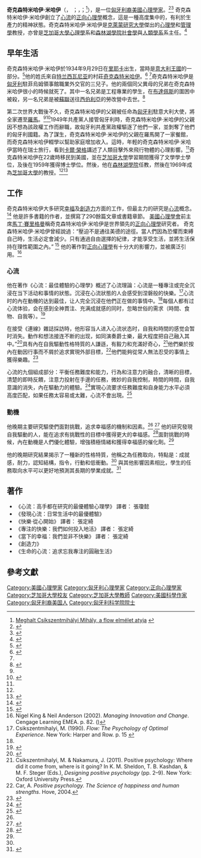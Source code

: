 {{Expand English|time=2021-03-03T10:06:36+00:00}}
{{eastern name order|匈牙利語}}
{{Infobox scientist
| native_name = Mihaly Csikszentmihalyi
| native_name_lang = en
| image = Mihaly Csikszentmihalyi.jpg
| alt = 奇克森特米哈伊
| caption = 2010年的奇克森特米哈伊
| other_names = 
| known_for = [[心盛|心盛]]<br/>[[正向心理學|正向心理學]]<br/>
| birth_date = {{birth date|1934|9|29}}
| birth_place = {{flag|Kingdom of Italy}}[[里耶卡|阜姆]]
| death_date = {{death date and age|2021|10|20|1934|9|29}}
| death_place = {{USA}}[[克莱尔蒙特_(加利福尼亚州)|克莱尔蒙特]]
| 母校 = [[芝加哥大學|芝加哥大學]]
| 著名學生 = [[Keith_Sawyer|Keith Sawyer]]<br/>[[Reed_W._Larson|Reed W. Larson]]<br/>[[Jeanne_Nakamura|Jeanne Nakamura]]<br/>[[Kiyoshi_Asakawa|Kiyoshi Asakawa]]<br/>[[Rustin_Wolfe|Rustin Wolfe]]
}}
'''奇克森特米哈伊·米哈伊'''（{{lang-hu|Csíkszentmihályi Mihály}}， {{IPA-hu|ˈt͡ʃiːksɛntmihaːji ˈmihaːj|pron|Mihály Csíkszentmihályi.ogg}}；{{lang-en|Mihaly Csikszentmihalyi}}，{{IPAc-en|ˈ|m|iː|h|aɪ|_|ˈ|tʃ|iː|k|s|ɛ|n|t|m|iː|ˌ|h|ɑː|j|iː}}；{{bd|1934年|9月29日|2021年|10月20日|catIdx=Csíkszentmihályi}}<ref>[https://forbes.hu/uzlet/meghalt-csikszentmihalyi-mihaly-a-flow-elmelet-atyja/ Meghalt Csíkszentmihályi Mihály, a flow elmélet atyja] {{Wayback|url=https://forbes.hu/uzlet/meghalt-csikszentmihalyi-mihaly-a-flow-elmelet-atyja/ |date=20211021062419 }} {{in lang|hu}}</ref>），是一位[[匈牙利裔|匈牙利裔]][[美國|美國]][[心理學家|心理學家]]。<ref>{{cite news|last1=O'Keefe|first1=Paul A.|title=Liking Work Really Matters|url=https://www.nytimes.com/2014/09/07/opinion/sunday/go-with-the-flow.html?_r=0|newspaper=The New York Times|date=2014-09-04|access-date=2015-10-30|archive-date=2021-04-16|archive-url=https://web.archive.org/web/20210416004720/https://www.nytimes.com/2014/09/07/opinion/sunday/go-with-the-flow.html?_r=0|dead-url=no}}</ref><ref>{{cite book|last1=Csikszentmihalyi|first1=Mihaly|title=Flow: the psychology of optimal experience|url=https://archive.org/details/flowpsychologyof00csik|url-access=registration|date=1990|publisher=Harper & Row|location=New York|isbn=9780060162535|edition=1st}}</ref> 奇克森特米哈伊·米哈伊創立了[[心流|心流]]的[[正向心理學|正向心理學]]概念，這是一種高度集中的，有利於生產力的精神狀態。奇克森特米哈伊·米哈伊是[[克萊蒙研究大學|克萊蒙研究大學]]傑出的[[心理學|心理學]]和[[管理學|管理學]]教授，亦曾是[[芝加哥大學|芝加哥大學]][[心理學|心理學]]系和[[森林湖學院|森林湖學院]][[社會學|社會學]]與[[人類學系|人類學系]]系主任。<ref>{{Cite web|url=https://www.cgu.edu/people/mihaly-csikszentmihalyi/|title=Mihaly Csikszentmihalyi|publisher=Claremont Graduate University|access-date=2017-03-02|archive-date=2021-04-15|archive-url=https://web.archive.org/web/20210415204250/https://www.cgu.edu/people/mihaly-csikszentmihalyi/|dead-url=no}}</ref>

==早年生活==
奇克森特米哈伊·米哈伊於1934年9月29日在[[里耶卡|里耶卡]]出生，當時是[[意大利王國_(1861年－1946年)|意大利王國]]的一部分。<ref name=":0">{{Cite news|url=https://www.lionsroar.com/the-man-who-found-the-flow/|title=The Man Who Found the Flow|last=Cooper|first=Andrew|date=1998-09-01|work=Lion's Roar|access-date=2018-05-06|language=en-US|archive-date=2021-04-15|archive-url=https://web.archive.org/web/20210415195014/https://www.lionsroar.com/the-man-who-found-the-flow/|dead-url=no}}</ref>他的姓氏來自[[特兰西瓦尼亚|特兰西瓦尼亚]]的村莊[[米赫伊萊尼鄉_(哈爾吉塔縣)|奇克森特米哈伊]]。<ref>{{Cite book|url = https://books.google.com/books?id=TL4_BAAAQBAJ&lpg=PA129&pg=PA129|title = Applications of Flow in Human Development and Education: The Collected Works of Mihaly Csikszentmihalyi|isbn = 9789401790949|last1 = Csikszentmihalyi|first1 = Mihaly|date = 2014-08-08|access-date = 2021-03-02|archive-date = 2021-04-15|archive-url = https://web.archive.org/web/20210415195044/https://books.google.com/books?id=TL4_BAAAQBAJ&lpg=PA129&pg=PA129|dead-url = no}}</ref> <ref name=":0" />奇克森特米哈伊是[[匈牙利|匈牙利]]駐菲烏姆領事館職業外交官的三兒子。他的兩個同父異母的兄弟在奇克森特米哈伊很小的時候就死了。其中一名兄弟是工程專業的學生，在[[布達佩斯|布達佩斯]]的圍困中被殺，另一名兄弟是被[[蘇聯|蘇聯]]送往[[西伯利亞|西伯利亞]]的勞改營中去世。<ref name=":1">{{Cite journal|last=Kawamura|first=Kristine Marin|date=2014|title=Kristine Marin Kawamura, PhD interviews Mihaly Csikszentmihalyi, PhD|journal=Cross Cultural Management|publisher=Emerald Group Publishing Limited|volume=21|issue=4|doi=10.1108/CCM-08-2014-0094}}</ref> 

第二次世界大戰後不久，奇克森特米哈伊的父親被任命為[[匈牙利|匈牙利]]駐意大利大使，將全家遷至[[羅馬|羅馬]]。<ref name=":1" /><ref name=":2">{{Cite web|url=http://tsl.news/articles/2015/2/6/news/5935-q-and-a-cgu-professor-mihaly-csikszentmihalyi-receives-hungarian-national-award|title=Q&A: CGU Professor Mihaly Csikszentmihalyi Receives Hungarian National Award|last=Pontifex|first=Trevor|date=2015-02-06|website=The Student Life|publisher=[[Claremont_Colleges|Claremont Colleges]]|location=[[Claremont,_California|Claremont, California]]|access-date=2018-05-06|archive-date=2018-07-18|archive-url=https://web.archive.org/web/20180718030517/http://tsl.news/articles/2015/2/6/news/5935-q-and-a-cgu-professor-mihaly-csikszentmihalyi-receives-hungarian-national-award|dead-url=yes}}</ref>1949年共產黨人接管匈牙利時，奇克森特米哈伊·米哈伊的父親因不想為該政權工作而辭職，故匈牙利共產黨政權驅逐了他們一家，並剝奪了他們的匈牙利國籍。為了謀生，奇克森特米哈伊·米哈伊的父親在羅馬開了一家餐館，而奇克森特米哈伊輟學以幫助家庭增加收入。這時，年輕的奇克森特米哈伊·米哈伊當時在瑞士旅行，看到[[卡爾·榮格|卡爾·榮格]]講述了人類目擊外來飛行物體的心理影響。<ref name=":0" />奇克森特米哈伊在22歲時移民到美國，並在[[芝加哥大學|芝加哥大學]]學習期間獲得了文學學士學位，及後在1959年獲得博士學位。然後，他在[[森林湖學院|森林湖學院]]任教，然後在1969年成為[[芝加哥大學|芝加哥大學]]的教授。<ref name=":1" /><ref>{{cite web|url=http://www.cgu.edu/pages/4751.asp|title=Mihaly Csikszentmihalyi|publisher=Claremont Graduate University, Division of Behavorial and Organizational Sciences|location=Claremont, Calif.|access-date=2014-03-03|quote=B.A., University of Chicago, 1960|archive-date=2020-11-17|archive-url=https://web.archive.org/web/20201117224820/https://www.cgu.edu/pages/4751.asp|dead-url=no}}</ref>

==工作==

奇克森特米哈伊大多研究[[幸福|幸福]]及[[創造力|創造力]]方面的工作，但最主力的研究是[[心流|心流]]概念。<ref>{{Cite web |url=http://www.brainchannels.com/thinker/mihaly.html |title=Thinker of the Year Award |access-date=2021-03-02 |archive-date=2020-11-05 |archive-url=https://web.archive.org/web/20201105231935/http://www.brainchannels.com/thinker/mihaly.html |dead-url=no }}</ref> 他是許多書籍的作者，並撰寫了290餘篇文章或書籍章節。 [[美國心理學會|美國心理學會]]前主席[[馬丁·賽里格曼|馬丁·賽里格曼]]稱奇克森特米哈伊·米哈伊是世界領先的[[正向心理學|正向心理學]]研究者。 奇克森特米哈伊·米哈伊曾經說過：“壓迫不是通往美德的途徑。當人們因為恐懼而束縛自己時，生活必定會減少。只有通過自由選擇的紀律，才能享受生活，並將生活保持在理性範圍之內。” <ref name="focusdep">{{cite web|url=http://www.focusdep.com/quotes/topics/virtue/start/0/ |title=Virtue Quotes & Quotations |publisher=focusdep.com |access-date=2014-01-19 |dead-url=yes |archive-url=https://web.archive.org/web/20131111201415/http://focusdep.com/quotes/topics/virtue/start/0/ |archive-date=2013-11-11 }}</ref> 他的著作對[[正向心理學|正向心理學]]有十分大的影響力，並被廣泛引用。<ref>Nigel King & Neil Anderson (2002). ''Managing Innovation and Change''. Cengage Learning EMEA. p. 82. ({{ISBN|1861527837}})</ref>

===心流===

{{main|心流理論}}

他在著作《心流：最佳體驗的心理學》概述了心流理論：心流是一種專注或完全沉浸在当下活动和事情的狀態。沉浸在心流狀態的人会感受到涅磐般的快樂。<ref name="flowthepsychologyofoptimalexperience">Csikszentmihalyi, M. (1990). ''Flow: The Psychology of Optimal Experience''. New York: Harper and Row. p. 15 {{ISBN|0-06-092043-2}}</ref>心流时的內在動機的达到最佳，让人完全沉浸在他們正在做的事情中。<ref name=flow/>每個人都有过心流体验，会在感到全神貫注、充满成就感的同时，忽略世俗的需求（時間、食物、自我等）。<ref name=flow>{{cite book|last1=Csikszentmihalyi|first1=Mihaly|title=Flow: The Psychology of Optimal Experience|url=https://archive.org/details/flowpsychologyop00csik_200|date=1990|publisher=Harper Perennial Modern Classics|page=[https://archive.org/details/flowpsychologyop00csik_200/page/n38 27]}}</ref>

在接受《連線》雜誌採訪時，他形容当人进入心流状态时，自我和時間的感觉会暂时消失。動作和想法接连不断的出现，如同演奏爵士樂，最大程度把自己融入其中。”<ref>{{Cite web |url=https://www.wired.com/wired/archive/4.09/czik_pr.html |title=Geirland, John (1996). "Go With The Flow". ''Wired'', September, Issue 4.09. |access-date=2022-03-11 |archive-date=2021-10-21 |archive-url=https://web.archive.org/web/20211021174332/https://www.wired.com/1996/09/czik/ |dead-url=no }}</ref>具有內在自我驅動性格特質的人謙遜，有毅力和充滿好奇心，<ref>Csikszentmihalyi, M. & Nakamura, J. (2011). Positive psychology: Where did it come from, where is it going? In K. M. Sheldon, T. B. Kashdan, & M. F. Steger (Eds.), ''Designing positive psychology'' (pp. 2–9). New York: Oxford University Press.</ref>他們樂於按內在動因行事而不屑於追求實現外部目標，<ref>Car, A. ''Positive psychology. The Science of happiness and human strengths''. Hove, 2004. </ref>他們能夠從常人無法忍受的事情上獲得樂趣。<ref>{{cite web|url=https://www.scarymommy.com/complex-person/|title=What Does It Mean To Be A Complex Person? 7 Traits To Look For|date=3 October 2021|publisher=Scary Mommy|accessdate=21 October 2021|archive-date=2021-10-21|archive-url=https://web.archive.org/web/20211021174337/https://www.scarymommy.com/complex-person/|dead-url=no}}</ref>

心流的九個組成部分：平衡任務難度和能力，行為和注意力的融合，清晰的目標，清楚的即時反饋，注意力投射在手邊的任務，微妙的自我控制，時間的時間，自我意識的消失，內在驅動力的體驗。<ref name="flowatwork">{{cite journal | last1 = Fullagar | first1 = Clive J. | last2 = Kelloway | first2 = E. Kevin | year = 2009 | title = Flow at work: an experience sampling approach | url = https://archive.org/details/sim_journal-of-occupational-and-organizational-psychology_2009-09_82_3/page/595 | journal = Journal of Occupational and Organizational Psychology | volume = 82 | issue = 3| pages = 595–615 | doi=10.1348/096317908x357903}}</ref>實現心流要求任務難度和自身能力水平必須高度匹配，如果任務太容易或太難，心流不會出現。<ref name=BBF>{{cite web|url=https://www.bendbulletin.com/explore/the-elasticity-of-time-in-flow-state/article_dd142446-1be5-11ec-ae4a-33384e32b465.html|title=The elasticity of time in 'flow state'|date=24 September 2021|publisher=Bend Bulletin|access-date=2022-03-11|archive-date=2021-09-24|archive-url=https://web.archive.org/web/20210924112027/https://www.bendbulletin.com/explore/the-elasticity-of-time-in-flow-state/article_dd142446-1be5-11ec-ae4a-33384e32b465.html|dead-url=no}}</ref>

===動機===

他晚期主要研究驅使們面對挑戰，追求幸福感的機制和因素。<ref name=mota/> <ref>{{cite web|url=https://www.psychologytoday.com/us/blog/the-athletes-way/202110/why-team-flow-is-unique-brain-state|title=Why Team Flow Is a Unique Brain State|publisher=Psychology Today|accessdate=21 October 2021|archive-date=2021-10-21|archive-url=https://web.archive.org/web/20211021174332/https://www.psychologytoday.com/us/blog/the-athletes-way/202110/why-team-flow-is-unique-brain-state|dead-url=no}}</ref> 他的研究發現自我驅動的人，能在追求有挑戰性的目標中獲得更大的幸福感。<ref name=mota>{{cite journal|last=Abuhamdeh|first=Sami|author2=Csikszentmihalyi, Mihaly|title=The importance of challenge for the enjoyment of intrinsically motivated, goal-directed activities.|url=https://archive.org/details/sim_personality-and-social-psychology-bulletin_2012-03_38_3/page/317|journal=Personality and Social Psychology Bulletin|year=2012|volume=38|issue=3|pmid=22067510|doi=10.1177/0146167211427147|pages=317–30|s2cid=11916899}}</ref>面對挑戰的時候，內在動機是人們優化體驗，增強積極情緒和獲得幸福感的催化劑。<ref name=Worko/>

他的晚期研究結果揭示了一種新的性格特質，他稱之為任務取向，特點是：成就感，耐力，認知結構，指令，行動和低衝動。<ref name=Worko/> 與其他影響因素相比，學生的任務取向水平可以更好地預測其長期的學業成就。<ref name=Worko>{{cite journal|last=Wong|first=Maria|author2=Mihaly Csikszentmihalyi|title=Motivation and academic achievement: The effects of personality traits and the quality of experience|url=https://archive.org/details/sim_journal-of-personality_1991-09_59_3/page/539|journal=Journal of Personality|year=1991|volume=59|issue=3|doi=10.1111/j.1467-6494.1991.tb00259.x|pages=539–574|pmid=1960642}}</ref>

==著作==
* 《心流：高手都在研究的最優體驗心理學》 譯者： 張瓊懿
* 《發現心流：日常生活中的最優體驗》
* 《快樂·從心開始》  譯者： 張定綺 
* 《專注的快樂：我們如何投入地活》  譯者： 張定綺 
* 《當下的幸福：我們並非不快樂》  譯者： 張定綺
* 《創造力》
* 《生命的心流：追求忘我專注的圓融生活》

==參考文獻==
{{reflist}}

{{normdaten}}
{{DEFAULTSORT:Csíkszentmihályi}}
[[Category:美國心理學家|Category:美國心理學家]]
[[Category:匈牙利心理學家|Category:匈牙利心理學家]]
[[Category:正向心理學家|Category:正向心理學家]]
[[Category:芝加哥大學校友|Category:芝加哥大學校友]]
[[Category:芝加哥大學教師|Category:芝加哥大學教師]]
[[Category:美國科學作家|Category:美國科學作家]]
[[Category:匈牙利裔美国人|Category:匈牙利裔美国人]]
[[Category:匈牙利科学院院士|Category:匈牙利科学院院士]]
